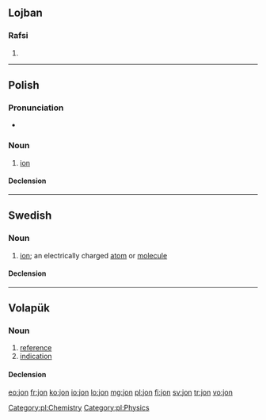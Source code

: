 {{also|jón|jön|Jon|Jón|Jon.}}
==Lojban==

===Rafsi===
{{jbo-rafsi}}

# {{rafsi of|jorne}}

----

==Polish==
{{wikipedia|lang=pl}}

===Pronunciation===
* {{audio|Pl-jon.ogg|audio}}

===Noun===
{{pl-noun|m}}

# [[ion]]

====Declension====
{{pl-decl-noun
|jon|jony
|jonu|jonów
|jonowi|jonom
|jon|jony
|jonem|jonami
|jonie|jonach
|jonie|jony
}}

[[Category:pl:Chemistry]]
[[Category:pl:Physics]]

----

==Swedish==

===Noun===
{{sv-noun|g=c}}

# {{chemistry|lang=sv}} [[ion]]; an electrically charged [[atom]] or [[molecule]]

====Declension====
{{sv-noun-reg-er}}

----

==Volapük==

===Noun===
{{vo-noun}}

# [[reference]]
# [[indication]]

====Declension====
{{vo-decl-noun}}

[[eo:jon]]
[[fr:jon]]
[[ko:jon]]
[[io:jon]]
[[lo:jon]]
[[mg:jon]]
[[pl:jon]]
[[fi:jon]]
[[sv:jon]]
[[tr:jon]]
[[vo:jon]]
